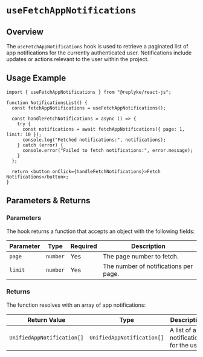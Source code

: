 # `useFetchAppNotifications`

## Overview

The `useFetchAppNotifications` hook is used to retrieve a paginated list of app notifications for the currently authenticated user. Notifications include updates or actions relevant to the user within the project.


## Usage Example

```tsx
import { useFetchAppNotifications } from "@replyke/react-js";

function NotificationsList() {
  const fetchAppNotifications = useFetchAppNotifications();

  const handleFetchNotifications = async () => {
    try {
      const notifications = await fetchAppNotifications({ page: 1, limit: 10 });
      console.log("Fetched notifications:", notifications);
    } catch (error) {
      console.error("Failed to fetch notifications:", error.message);
    }
  };

  return <button onClick={handleFetchNotifications}>Fetch Notifications</button>;
}
```


## Parameters & Returns

### Parameters

The hook returns a function that accepts an object with the following fields:

| Parameter | Type     | Required | Description                            |
|-----------|----------|----------|----------------------------------------|
| `page`    | `number` | Yes      | The page number to fetch.              |
| `limit`   | `number` | Yes      | The number of notifications per page.  |

### Returns

The function resolves with an array of app notifications:

| Return Value                | Type                                | Description                                  |
|-----------------------------|-------------------------------------|----------------------------------------------|
| `UnifiedAppNotification[]`  | `UnifiedAppNotification[]`          | A list of app notifications for the user.   |
